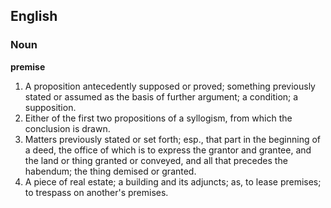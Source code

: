 ==English==

===Noun===

'''premise'''

#A proposition antecedently supposed or proved; something previously stated or assumed as the basis of further argument; a condition; a supposition.
#Either of the first two propositions of a syllogism, from which the conclusion is drawn.
#Matters previously stated or set forth; esp., that part in the beginning of a deed, the office of which is to express the grantor and grantee, and the land or thing granted or conveyed, and all that precedes the habendum; the thing demised or granted.
#A piece of real estate; a building and its adjuncts; as, to lease premises; to trespass on another's premises.